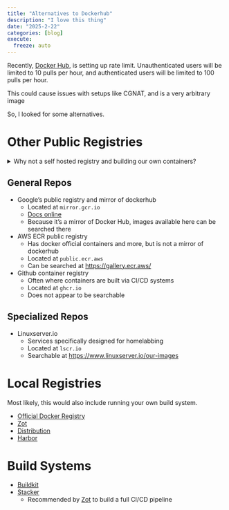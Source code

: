 ```yaml
---
title: "Alternatives to Dockerhub"
description: "I love this thing"
date: "2025-2-22"
categories: [blog]
execute:
  freeze: auto
---
```



Recently, [Docker Hub](https://docs.docker.com/docker-hub/usage/), is setting up rate limit. Unauthenticated users will be limited to 10 pulls per hour, and authenticated users will be limited to 100 pulls per hour. 

This could cause issues with setups like CGNAT, and is a very arbitrary image

So, I looked for some alternatives.


# Other Public Registries

<details><summary>Why not a self hosted registry and building our own containers?</summary>

Most people don't care about these, instead opting for local builds and registries, but for the [CCDC](https://wrccdc.org/) competition, there will be a firewall with an allowlist. It's easier to ask for a container registry to be unblocked, because container builds will get from so many different websites. In addition to that, we are not allowed to use anything that requires a login, and I do not know if that applies to Docker Hub.

</details>

## General Repos

* Google's public registry and mirror of dockerhub
    * Located at `mirror.gcr.io`
    * [Docs online](https://cloud.google.com/artifact-registry/docs)
    * Because it's a mirror of Docker Hub, images available here can be searched there
* AWS ECR public registry
    * Has docker official containers and more, but is not a mirror of dockerhub
    * Located at `public.ecr.aws`
    * Can be searched at <https://gallery.ecr.aws/>
* Github container registry
    * Often where containers are built via CI/CD systems
    * Located at `ghcr.io`
    * Does not appear to be searchable

## Specialized Repos

* Linuxserver.io
    * Services specifically designed for homelabbing
    * Located at `lscr.io`
    * Searchable at <https://www.linuxserver.io/our-images>


# Local Registries

Most likely, this would also include running your own build system.

* [Official Docker Registry](https://hub.docker.com/_/registry)
* [Zot](https://github.com/project-zot/zot)
* [Distribution](https://github.com/distribution/distribution)
* [Harbor](https://goharbor.io/docs/2.12.0/administration/configure-proxy-cache/)


# Build Systems

* [Buildkit](https://github.com/moby/buildkit)
* [Stacker](https://github.com/project-stacker/stacker)
    * Recommended by [Zot](https://zotregistry.dev/v2.1.2/articles/building-ci-cd-pipeline/?) to build a full CI/CD pipeline



